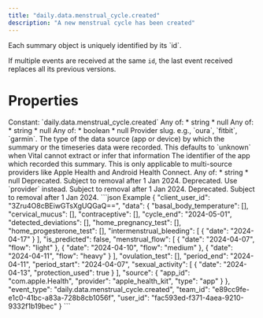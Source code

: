 ```yaml
---
title: "daily.data.menstrual_cycle.created"
description: "A new menstrual cycle has been created"
---
```

<Warning>
Each summary object is uniquely identified by its `id`.

If multiple events are received at the same `id`, the last event received replaces all its previous
versions.
</Warning>
# Properties
<ResponseField name="event_type" type="const string" required="true">
Constant: `daily.data.menstrual_cycle.created`
</ResponseField>
<ResponseField name="team_id" type="string" required="true">
</ResponseField>
<ResponseField name="user_id" type="string" required="true">
</ResponseField>
<ResponseField name="client_user_id" type="string" required="true">
</ResponseField>
<ResponseField name="data" type="MenstrualCycle" required="true">
<Expandable title="MenstrualCycle" defaultOpen="true">
<ResponseField name="period_start" type="string" required="true">
</ResponseField>
<ResponseField name="period_end" type="anyOf" required="true">
Any of:
* string
* null
</ResponseField>
<ResponseField name="cycle_end" type="anyOf" required="true">
Any of:
* string
* null
</ResponseField>
<ResponseField name="is_predicted" type="boolean | null">
</ResponseField>
<ResponseField name="menstrual_flow" type="MenstrualFlowEntry[] | null">
<Expandable title="Item Schema: MenstrualFlowEntry" defaultOpen="true">
<ResponseField name="date" type="string" required="true">
</ResponseField>
<ResponseField name="flow" type="string" required="true">
</ResponseField>
</Expandable>
</ResponseField>
<ResponseField name="cervical_mucus" type="CervicalMucusEntry[] | null">
<Expandable title="Item Schema: CervicalMucusEntry" defaultOpen="true">
<ResponseField name="date" type="string" required="true">
</ResponseField>
<ResponseField name="quality" type="string" required="true">
</ResponseField>
</Expandable>
</ResponseField>
<ResponseField name="intermenstrual_bleeding" type="IntermenstrualBleedingEntry[] | null">
<Expandable title="Item Schema: IntermenstrualBleedingEntry" defaultOpen="true">
<ResponseField name="date" type="string" required="true">
</ResponseField>
</Expandable>
</ResponseField>
<ResponseField name="contraceptive" type="ContraceptiveEntry[] | null">
<Expandable title="Item Schema: ContraceptiveEntry" defaultOpen="true">
<ResponseField name="date" type="string" required="true">
</ResponseField>
<ResponseField name="type" type="string" required="true">
</ResponseField>
</Expandable>
</ResponseField>
<ResponseField name="detected_deviations" type="DetectedDeviationEntry[] | null">
<Expandable title="Item Schema: DetectedDeviationEntry" defaultOpen="true">
<ResponseField name="date" type="string" required="true">
</ResponseField>
<ResponseField name="deviation" type="string" required="true">
</ResponseField>
</Expandable>
</ResponseField>
<ResponseField name="ovulation_test" type="OvulationTestEntry[] | null">
<Expandable title="Item Schema: OvulationTestEntry" defaultOpen="true">
<ResponseField name="date" type="string" required="true">
</ResponseField>
<ResponseField name="test_result" type="string" required="true">
</ResponseField>
</Expandable>
</ResponseField>
<ResponseField name="home_pregnancy_test" type="HomePregnancyTestEntry[] | null">
<Expandable title="Item Schema: HomePregnancyTestEntry" defaultOpen="true">
<ResponseField name="date" type="string" required="true">
</ResponseField>
<ResponseField name="test_result" type="string" required="true">
</ResponseField>
</Expandable>
</ResponseField>
<ResponseField name="home_progesterone_test" type="HomeProgesteroneTestEntry[] | null">
<Expandable title="Item Schema: HomeProgesteroneTestEntry" defaultOpen="true">
<ResponseField name="date" type="string" required="true">
</ResponseField>
<ResponseField name="test_result" type="string" required="true">
</ResponseField>
</Expandable>
</ResponseField>
<ResponseField name="sexual_activity" type="SexualActivityEntry[] | null">
<Expandable title="Item Schema: SexualActivityEntry" defaultOpen="true">
<ResponseField name="date" type="string" required="true">
</ResponseField>
<ResponseField name="protection_used" type="anyOf" required="true">
Any of:
* boolean
* null
</ResponseField>
</Expandable>
</ResponseField>
<ResponseField name="basal_body_temperature" type="BasalBodyTemperatureEntry[] | null">
<Expandable title="Item Schema: BasalBodyTemperatureEntry" defaultOpen="true">
<ResponseField name="date" type="string" required="true">
</ResponseField>
<ResponseField name="value" type="number" required="true">
</ResponseField>
</Expandable>
</ResponseField>
<ResponseField name="source" type="ClientFacingSource" required="true">
<Expandable title="ClientFacingSource" defaultOpen="true">
<ResponseField name="provider" type="string" required="true">
Provider slug. e.g., `oura`, `fitbit`, `garmin`.
</ResponseField>
<ResponseField name="type" type="string | null">
The type of the data source (app or device) by which the summary or the timeseries data were recorded. This defaults to `unknown` when Vital cannot extract or infer that information
</ResponseField>
<ResponseField name="app_id" type="anyOf | null">
The identifier of the app which recorded this summary. This is only applicable to multi-source providers like Apple Health and Android Health Connect.
Any of:
* string
* null
</ResponseField>
<ResponseField name="name" type="string | null" deprecated>
Deprecated. Subject to removal after 1 Jan 2024.
</ResponseField>
<ResponseField name="slug" type="string | null" deprecated>
Deprecated. Use `provider` instead. Subject to removal after 1 Jan 2024.
</ResponseField>
<ResponseField name="logo" type="string | null" deprecated>
Deprecated. Subject to removal after 1 Jan 2024.
</ResponseField>
</Expandable>
</ResponseField>
</Expandable>
</ResponseField>
<ResponseExample>
```json Example
{
  "client_user_id": "3Zru4O8cBEiwGTsXgUQGaQ==",
  "data": {
    "basal_body_temperature": [],
    "cervical_mucus": [],
    "contraceptive": [],
    "cycle_end": "2024-05-01",
    "detected_deviations": [],
    "home_pregnancy_test": [],
    "home_progesterone_test": [],
    "intermenstrual_bleeding": [
      {
        "date": "2024-04-17"
      }
    ],
    "is_predicted": false,
    "menstrual_flow": [
      {
        "date": "2024-04-07",
        "flow": "light"
      },
      {
        "date": "2024-04-10",
        "flow": "medium"
      },
      {
        "date": "2024-04-11",
        "flow": "heavy"
      }
    ],
    "ovulation_test": [],
    "period_end": "2024-04-11",
    "period_start": "2024-04-07",
    "sexual_activity": [
      {
        "date": "2024-04-13",
        "protection_used": true
      }
    ],
    "source": {
      "app_id": "com.apple.Health",
      "provider": "apple_health_kit",
      "type": "app"
    }
  },
  "event_type": "daily.data.menstrual_cycle.created",
  "team_id": "e89cc9fe-e1c0-41bc-a83a-728b8cb1056f",
  "user_id": "fac593ed-f371-4aea-9210-9332f1b19bec"
}
```
</ResponseExample>
